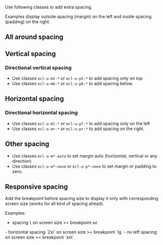 
Use following classes to add extra spacing.

Examples display outside spacing (margin) on the left and
inside spacing (padding) on the right.

## All around spacing

<Spacing type="a" token="2xs" />
<Spacing type="a" token="xs" />
<Spacing type="a" token="s" />
<Spacing type="a" token="m" />
<Spacing type="a" token="l" />
<Spacing type="a" token="xl" />
<Spacing type="a" token="2xl" />
<Spacing type="a" token="3xl" />
<Spacing type="a" token="4xl" />

## Vertical spacing

<Spacing type="v" token="2xs" />
<Spacing type="v" token="xs" />
<Spacing type="v" token="s" />
<Spacing type="v" token="m" />
<Spacing type="v" token="l" />
<Spacing type="v" token="xl" />
<Spacing type="v" token="2xl" />
<Spacing type="v" token="3xl" />
<Spacing type="v" token="4xl" />

### Directional vertical spacing

- Use classes `ecl-u-mt-*` or `ecl-u-pt-*` to add spacing only on top
- Use classes `ecl-u-mb-*` or `ecl-u-pb-*` to add spacing below.

## Horizontal spacing

<Spacing type="h" token="2xs" />
<Spacing type="h" token="xs" />
<Spacing type="h" token="s" />
<Spacing type="h" token="m" />
<Spacing type="h" token="l" />
<Spacing type="h" token="xl" />
<Spacing type="h" token="2xl" />
<Spacing type="h" token="3xl" />
<Spacing type="h" token="4xl" />

### Directional horizontal spacing

- Use classes `ecl-u-ml-*` or `ecl-u-pl-*` to add spacing only on the left
- Use classes `ecl-u-mr-*` or `ecl-u-pr-*` to add spacing on the right.

## Other spacing

- Use classes `ecl-u-m*-auto` to set margin auto (horizontal, vertical or any direction)
- Use classes `ecl-u-m*-none` or `ecl-u-p*-none` to set margin or padding to zero.

## Responsive spacing

Add the breakpoint before spacing size to display it only with corresponding screen size (works for all kind of spacing ahead).

Examples:
- spacing `l` on screen size >= breakpoint `md`
<Spacing type="a-md" token="l" />
- horizontal spacing `2xl` on screen size >= breakpoint `lg`
<Spacing type="h-lg" token="2xl" />
- no left spacing on screen size >= breakpoint `sm`
<Spacing type="l-sm" token="none" />
